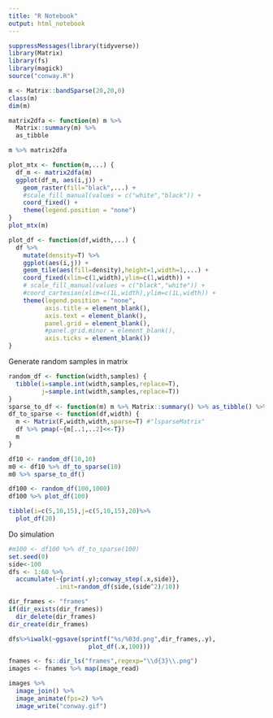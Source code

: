 ```yaml
---
title: "R Notebook"
output: html_notebook
---
```


```r
suppressMessages(library(tidyverse))
library(Matrix)
library(fs)
library(magick)
source("conway.R")
```

```r
m <- Matrix::bandSparse(20,20,0)
class(m)
dim(m)
```

```r
matrix2dfa <- function(m) m %>%
  Matrix::summary(m) %>%
  as_tibble
```

```r
m %>% matrix2dfa
```

```r
plot_mtx <- function(m,...) {
  df_m <- matrix2dfa(m)
  ggplot(df_m, aes(i,j)) +
    geom_raster(fill="black",...) +
    #scale_fill_manual(values = c("white","black")) +
    coord_fixed() +
    theme(legend.position = "none")
}
plot_mtx(m)
```

```r
plot_df <- function(df,width,...) {
  df %>%
    mutate(density=T) %>%
    ggplot(aes(i,j)) +
    geom_tile(aes(fill=density),height=1,width=1,...) +
    coord_fixed(xlim=c(1,width),ylim=c(1,width)) +
    # scale_fill_manual(values = c("black","white")) +
    #coord_cartesian(xlim=c(1L,width),ylim=c(1L,width)) +
    theme(legend.position = "none",
          axis.title = element_blank(),
          axis.text = element_blank(),
          panel.grid = element_blank(),
          #panel.grid.minor = element_blank(),
          axis.ticks = element_blank())
}
```

Generate random samples in matrix
```r
random_df <- function(width,samples) {
  tibble(i=sample.int(width,samples,replace=T),
         j=sample.int(width,samples,replace=T))
}
sparse_to_df <- function(m) m %>% Matrix::summary() %>% as_tibble() %>% select(i,j)
df_to_sparse <- function(df,width) {
  m <- Matrix(F,width,width,sparse=T) #"lsparseMatrix"
  df %>% pmap(~{m[..1,..2]<<-T})
  m
}
```

```r
df10 <- random_df(10,10)
m0 <- df10 %>% df_to_sparse(10)
m0 %>% sparse_to_df()
```


```r
df100 <- random_df(100,1000)
df100 %>% plot_df(100)
```


```r
tibble(i=c(5,10,15),j=c(5,10,15),20)%>%
  plot_df(20)
```

Do simulation

```r
#m100 <- df100 %>% df_to_sparse(100)
set.seed(0)
side<-100
dfs <- 1:60 %>%
  accumulate(~{print(.y);conway_step(.x,side)},
             .init=random_df(side,(side^2)/10))
```

```r
dir_frames <- "frames"
if(dir_exists(dir_frames))
  dir_delete(dir_frames)
dir_create(dir_frames)

dfs%>%iwalk(~ggsave(sprintf("%s/%03d.png",dir_frames,.y),
                      plot_df(.x,100)))
```



```r
fnames <- fs::dir_ls("frames",regexp="\\d{3}\\.png")
images <- fnames %>% map(image_read)
```

```r
images %>%
  image_join() %>% 
  image_animate(fps=2) %>% 
  image_write("conway.gif")
```

